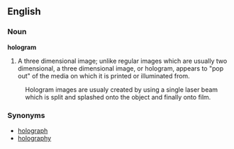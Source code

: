 ==English==
===Noun===
'''hologram'''

#A three dimensional image; unlike regular images which are usually two dimensional, a three dimensional image, or hologram, appears to "pop out" of the media on which it is printed or illuminated from.
:Hologram images are usualy created by using a single laser beam which is split and splashed onto the object and finally onto film.

===Synonyms===
*[[holograph]]
*[[holography]]